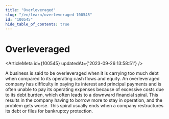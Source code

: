 ```yaml
---
title: "Overleveraged"
slug: "/en/learn/overleveraged-100545"
id: "100545"
hide_table_of_contents: true
---
```



# Overleveraged

<ArticleMeta id={100545} updatedAt={'2023-09-26 13:58:51'} />
<div className='border-solid border-b border-t-0 my-4 border-[var(--ifm-color-gray-300)]' />

A business is said to be overleveraged when it is carrying too much debt when compared to its operating cash flows and equity. An overleveraged company has difficulty in paying its interest and principal payments and is often unable to pay its operating expenses because of excessive costs due to its debt burden, which often leads to a downward financial spiral. This results in the company having to borrow more to stay in operation, and the problem gets worse. This spiral usually ends when a company restructures its debt or files for bankruptcy protection.
